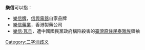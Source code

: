 '''樂信'''可以指：
*[[樂信牌|樂信牌]]，[[信興電器|信興電器]]自家品牌
*[[樂信藥業|樂信藥業]]，香港製藥公司
*[[樂信·瓦旦|樂信·瓦旦]]，遭中國國民黨政府構陷殺害的[[臺灣原住民|臺灣原住民]][[泰雅族|泰雅族]]領袖

{{消歧義}}

[[Category:二字消歧义|Category:二字消歧义]]